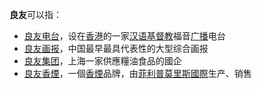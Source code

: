 '''良友'''可以指：
* [[良友电台|良友电台]]，设在[[香港|香港]]的一家[[汉语|汉语]][[基督教|基督教]]福音[[广播|广播]]电台
* [[良友画报|良友画报]]，中国最早最具代表性的大型综合画报
* [[良友集团|良友集团]]，上海一家供應糧油食品的國企
* [[良友香煙|良友香煙]]，一個[[香煙|香煙]]品牌，由[[菲利普莫里斯國際|菲利普莫里斯國際]]生产、销售
{{消歧义|cat=二字消歧義}}